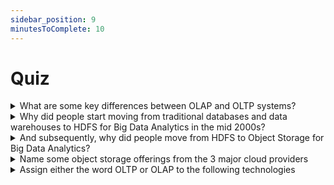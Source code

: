 ```yaml
---
sidebar_position: 9
minutesToComplete: 10
---
```


# Quiz

<details>
<summary>What are some key differences between OLAP and OLTP systems?</summary>
<div style={{textAlign: 'center'}}>
    <img
        src={require('./assets/olap-oltp.png').default}
        alt="Example banner"
    />
</div>

> **OLTP**
>
> Frequent updates, transactional behaviour/requirements
>
> Query priorities:
> * low-latency, up-to-date, consistent data for standard business operations

> **OLAP**
>
> Oriented towards analysis, modelling, reporting, business intelligence
>
> Query Priorities:
> * asking big questions against big data, supporting flexible queries/analyses
> * efficiently processing millions of rows and returning thousands/millions of rows

<div style={{textAlign: 'center'}}>
    <figure class="video-container">
        <iframe width="560" height="315" src="https://www.youtube.com/embed/-v3PhEtOuxw" title="YouTube video player" frameborder="0" allow="accelerometer; autoplay; clipboard-write; encrypted-media; gyroscope; picture-in-picture" allowfullscreen="allowfullscreen"></iframe>
    </figure>
</div>
</details>

<details>
<summary>Why did people start moving from traditional databases and data warehouses to HDFS for Big Data Analytics in the mid 2000s?</summary>

Traditional relational databases and data warehouses relied on vertical scaling which required expensive/specialized hardware and was hard to plan for.
HDFS and MapReduce allowed for horizontal scalability with cheap commodity hardware.
</details>

<details>
    <summary>And subsequently, why did people move from HDFS to Object Storage for Big Data Analytics?</summary>

Cloud-based Object Storage is super scalable and cheap, far more than HDFS (which is only often used in on-prem environments these days). It was also great for storing all sorts of file formats (unstructured text, images, video, etc.).
Most modern cloud-based Data Lakes are built-on Object Storage technologies.
Modern query engines such as Apache Spark, Presto, Dremio, etc. can efficiently scan data laying on object stores. To summarize:
object storage + (on-demand) query engines = fully decoupled storage and compute
(great for scalability, elasticity, cost)
</details>

<details>
    <summary>Name some object storage offerings from the 3 major cloud providers</summary>
<details>
    <summary>AWS</summary>
<ul>
<li>Amazon S3 (general purpose)</li>
<li>Amazon S3 Glacier (for archiving)</li>
</ul>
</details>
<details>
    <summary>Microsoft Azure</summary>
<ul>
<li>Azure Blob Storage (general purpose)</li>
<li>Azure Data Lake Storage Gen2 (has a file systems hierarchy, great for large structured and semi-structured datasets)</li>
</ul>
</details>
<details>
    <summary>GCP</summary>
<ul>
<li>Google Cloud Storage or GCS (general purpose)</li>
</ul>
</details>
</details>

<details>
    <summary>Assign either the word OLTP or OLAP to the following technologies</summary>
<details>
<summary>Operational Databases</summary>
OLTP
</details>
<details>
<summary>MongoDB or Cassandra</summary>
Depends (you’ll find use-cases online for either)
</details>
<details>
<summary>Data Warehouses (e.g. Oracle, Snowflake, Redshift)</summary>
OLAP
</details>
<details>
<summary>Apache Spark</summary>
OLAP
</details>
<details>
<summary>Presto/Athena</summary>
OLAP
</details>
</details>
